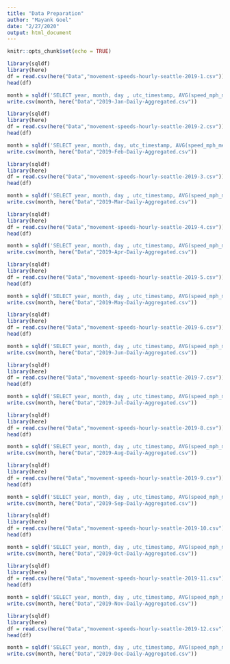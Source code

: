 ```yaml
---
title: "Data Preparation"
author: "Mayank Goel"
date: "2/27/2020"
output: html_document
---
```


```r
knitr::opts_chunk$set(echo = TRUE)
```

```r
library(sqldf)
library(here)
df = read.csv(here("Data","movement-speeds-hourly-seattle-2019-1.csv"))
head(df)
```

```r
month = sqldf('SELECT year, month, day , utc_timestamp, AVG(speed_mph_mean) AS speed_mph_mean, AVG(speed_mph_stddev) AS speed_mph_stddev FROM df GROUP BY month, day')
write.csv(month, here("Data","2019-Jan-Daily-Aggregated.csv"))
```

```r
library(sqldf)
library(here)
df = read.csv(here("Data","movement-speeds-hourly-seattle-2019-2.csv"))
head(df)
```


```r

month = sqldf('SELECT year, month, day, utc_timestamp, AVG(speed_mph_mean) AS speed_mph_mean, AVG(speed_mph_stddev) AS speed_mph_stddev FROM df GROUP BY month, day')
write.csv(month, here("Data","2019-Feb-Daily-Aggregated.csv"))
```

```r
library(sqldf)
library(here)
df = read.csv(here("Data","movement-speeds-hourly-seattle-2019-3.csv"))
head(df)
```

```r
month = sqldf('SELECT year, month, day , utc_timestamp, AVG(speed_mph_mean) AS speed_mph_mean, AVG(speed_mph_stddev) AS speed_mph_stddev FROM df GROUP BY month, day')
write.csv(month, here("Data","2019-Mar-Daily-Aggregated.csv"))
```

```r
library(sqldf)
library(here)
df = read.csv(here("Data","movement-speeds-hourly-seattle-2019-4.csv"))
head(df)
```

```r
month = sqldf('SELECT year, month, day , utc_timestamp, AVG(speed_mph_mean) AS speed_mph_mean, AVG(speed_mph_stddev) AS speed_mph_stddev FROM df GROUP BY month, day')
write.csv(month, here("Data","2019-Apr-Daily-Aggregated.csv"))
```


```r
library(sqldf)
library(here)
df = read.csv(here("Data","movement-speeds-hourly-seattle-2019-5.csv"))
head(df)
```

```r
month = sqldf('SELECT year, month, day , utc_timestamp, AVG(speed_mph_mean) AS speed_mph_mean, AVG(speed_mph_stddev) AS speed_mph_stddev FROM df GROUP BY month, day')
write.csv(month, here("Data","2019-May-Daily-Aggregated.csv"))
```

```r
library(sqldf)
library(here)
df = read.csv(here("Data","movement-speeds-hourly-seattle-2019-6.csv"))
head(df)
```

```r
month = sqldf('SELECT year, month, day , utc_timestamp, AVG(speed_mph_mean) AS speed_mph_mean, AVG(speed_mph_stddev) AS speed_mph_stddev FROM df GROUP BY month, day')
write.csv(month, here("Data","2019-Jun-Daily-Aggregated.csv"))
```

```r
library(sqldf)
library(here)
df = read.csv(here("Data","movement-speeds-hourly-seattle-2019-7.csv"))
head(df)
```

```r
month = sqldf('SELECT year, month, day , utc_timestamp, AVG(speed_mph_mean) AS speed_mph_mean, AVG(speed_mph_stddev) AS speed_mph_stddev FROM df GROUP BY month, day')
write.csv(month, here("Data","2019-Jul-Daily-Aggregated.csv"))
```

```r
library(sqldf)
library(here)
df = read.csv(here("Data","movement-speeds-hourly-seattle-2019-8.csv"))
head(df)
```

```r
month = sqldf('SELECT year, month, day , utc_timestamp, AVG(speed_mph_mean) AS speed_mph_mean, AVG(speed_mph_stddev) AS speed_mph_stddev FROM df GROUP BY month, day')
write.csv(month, here("Data","2019-Aug-Daily-Aggregated.csv"))
```

```r
library(sqldf)
library(here)
df = read.csv(here("Data","movement-speeds-hourly-seattle-2019-9.csv"))
head(df)
```

```r
month = sqldf('SELECT year, month, day , utc_timestamp, AVG(speed_mph_mean) AS speed_mph_mean, AVG(speed_mph_stddev) AS speed_mph_stddev FROM df GROUP BY month, day')
write.csv(month, here("Data","2019-Sep-Daily-Aggregated.csv"))
```

```r
library(sqldf)
library(here)
df = read.csv(here("Data","movement-speeds-hourly-seattle-2019-10.csv"))
head(df)
```

```r
month = sqldf('SELECT year, month, day , utc_timestamp, AVG(speed_mph_mean) AS speed_mph_mean, AVG(speed_mph_stddev) AS speed_mph_stddev FROM df GROUP BY month, day')
write.csv(month, here("Data","2019-Oct-Daily-Aggregated.csv"))
```

```r
library(sqldf)
library(here)
df = read.csv(here("Data","movement-speeds-hourly-seattle-2019-11.csv"))
head(df)
```

```r
month = sqldf('SELECT year, month, day , utc_timestamp, AVG(speed_mph_mean) AS speed_mph_mean, AVG(speed_mph_stddev) AS speed_mph_stddev FROM df GROUP BY month, day')
write.csv(month, here("Data","2019-Nov-Daily-Aggregated.csv"))
```

```r
library(sqldf)
library(here)
df = read.csv(here("Data","movement-speeds-hourly-seattle-2019-12.csv"))
head(df)
```

```r
month = sqldf('SELECT year, month, day , utc_timestamp, AVG(speed_mph_mean) AS speed_mph_mean, AVG(speed_mph_stddev) AS speed_mph_stddev FROM df GROUP BY month, day')
write.csv(month, here("Data","2019-Dec-Daily-Aggregated.csv"))
```
